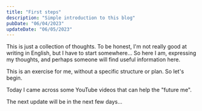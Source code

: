 ```yaml
---
title: "First steps"
description: "Simple introduction to this blog"
pubDate: "06/04/2023"
updateDate: "06/05/2023"
---
```



This is just a collection of thoughts. To be honest, I'm not really good at writing in English, but I have to start somewhere... So here I am, expressing my thoughts, and perhaps someone will find useful information here.

This is an exercise for me, without a specific structure or plan. So let's begin.

<UpdateDate date="30/01/2024" />

Today I came across some YouTube videos that can help the "future me".

The next update will be in the next few days...
